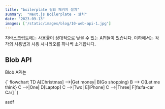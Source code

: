 ```yaml
---
title: "boilerplate 필요 패키지 설치"
summary:  "Next.js Boilerplate - 설치"
date: "2023-09-13"
images: ['/static/images/blog/10-web-api-1.jpg']
---
```



자바스크립트에는 사용률이 상대적으로 낮을 수 있는 API들이 있습니다. 이하에서는 각각의 사용법과 사용 시나리오를 하나씩 소개합니다.

## Blob API
Blob API는 

<MermaidChart>
{`
flowchart TD
    A[Christmas] -->|Get money| B(Go shopping)
    B --> C{Let me think}
    C -->|One| D[Laptop]
    C -->|Two| E[iPhone]
    C -->|Three| F[fa:fa-car Car]
`}
</MermaidChart>

asdf